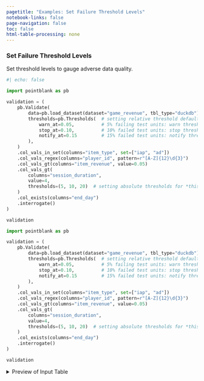 ```yaml
---
pagetitle: "Examples: Set Failure Threshold Levels"
notebook-links: false
page-navigation: false
toc: false
html-table-processing: none
---
```


### Set Failure Threshold Levels

Set threshold levels to gauge adverse data quality.

```python
#| echo: false

import pointblank as pb

validation = (
    pb.Validate(
        data=pb.load_dataset(dataset="game_revenue", tbl_type="duckdb"),
        thresholds=pb.Thresholds(  # setting relative threshold defaults for all steps
            warn_at=0.05,          # 5% failing test units: warn threshold (yellow)
            stop_at=0.10,          # 10% failed test units: stop threshold (red)
            notify_at=0.15         # 15% failed test units: notify threshold (blue)
        ),
    )
    .col_vals_in_set(columns="item_type", set=["iap", "ad"])
    .col_vals_regex(columns="player_id", pattern=r"[A-Z]{12}\d{3}")
    .col_vals_gt(columns="item_revenue", value=0.05)
    .col_vals_gt(
        columns="session_duration",
        value=4,
        thresholds=(5, 10, 20)  # setting absolute thresholds for *this* step (warn, stop, notify)
    )
    .col_exists(columns="end_day")
    .interrogate()
)

validation
```

```python
import pointblank as pb

validation = (
    pb.Validate(
        data=pb.load_dataset(dataset="game_revenue", tbl_type="duckdb"),
        thresholds=pb.Thresholds(  # setting relative threshold defaults for all steps
            warn_at=0.05,          # 5% failing test units: warn threshold (yellow)
            stop_at=0.10,          # 10% failed test units: stop threshold (red)
            notify_at=0.15         # 15% failed test units: notify threshold (blue)
        ),
    )
    .col_vals_in_set(columns="item_type", set=["iap", "ad"])
    .col_vals_regex(columns="player_id", pattern=r"[A-Z]{12}\d{3}")
    .col_vals_gt(columns="item_revenue", value=0.05)
    .col_vals_gt(
        columns="session_duration",
        value=4,
        thresholds=(5, 10, 20)  # setting absolute thresholds for *this* step (warn, stop, notify)
    )
    .col_exists(columns="end_day")
    .interrogate()
)

validation
```

<details>
<summary>Preview of Input Table</summary>

```python
# | echo: false
pb.preview(pb.load_dataset(dataset="game_revenue", tbl_type="duckdb"))
```

</details>
